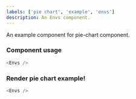 ```yaml
---
labels: ['pie chart', 'example', 'envs']
description: An Envs component.
---
```



An example component for pie-chart component.

### Component usage

```js
<Envs />
```

### Render pie chart example!

```js live
<Envs />
```
